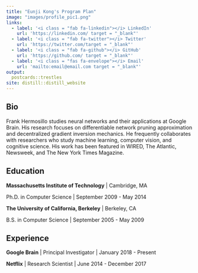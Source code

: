 ```yaml
---
title: "Eunji Kong's Program Plan"
image: "images/profile_pic1.png"
links:
  - label: '<i class = "fab fa-linkedin"></i> LinkedIn'
    url: 'https://linkedin.com/ target = "_blank"'
  - label: '<i class = "fab fa-twitter"></i> Twitter'
    url: 'https://twitter.com/target = "_blank"'
  - label: '<i class = "fab fa-github"></i> GitHub'
    url: 'https://github.com/ target = "_blank"'
  - label: '<i class = "fas fa-envelope"></i> Email'
    url: 'mailto:email@email.com target = "_blank"'
output:
  postcards::trestles
site: distill::distill_website
---
```

 
## Bio

Frank Hermosillo studies neural networks and their applications at Google 
Brain. His research focuses on differentiable network pruning approximation and 
decentralized gradient inversion mechanics. He frequently collaborates with 
researchers who study machine learning, computer vision, and cognitive science.
His work has been featured in WIRED, The Atlantic, Newsweek, and The New York 
Times Magazine.

## Education

**Massachusetts Institute of Technology** | Cambridge, MA

Ph.D. in Computer Science | September 2009 - May 2014

**The University of California, Berkeley** | Berkeley, CA

B.S. in Computer Science | September 2005 - May 2009

## Experience

**Google Brain** | Principal Investigator | January 2018 - Present

**Netflix** | Research Scientist | June 2014 - December 2017
